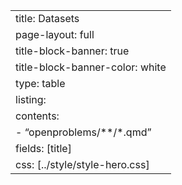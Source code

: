 ---
title: Datasets
page-layout: full
title-block-banner: true
title-block-banner-color: white
type: table
listing:
  contents:
    - "openproblems/**/*.qmd"
  fields: [title]
css: [../style/style-hero.css]
---